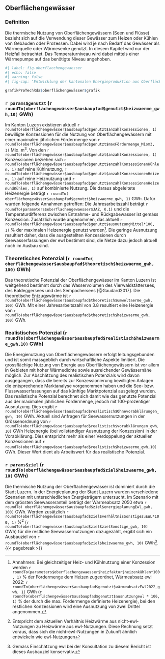 ## Oberflächengewässer


### Definition
Die thermische Nutzung von Oberflächengewässern (Seen und Flüsse) bezieht sich auf die Verwendung dieser Gewässer zum Heizen oder Kühlen von Gebäuden oder Prozessen. Dabei wird je nach Bedarf das Gewässer als Wärmequelle oder Wärmesenke genutzt. In diesem Kapitel wird nur der Heizfall betrachtet. Das Temperaturniveau wird dabei mittels einer Wärmepumpe auf das benötigte Niveau angehoben. 


```r
#| label: fig-oberflaechengewaesser
#| echo: false
#| warning: false
#| fig-cap: 'Entwicklung der kantonalen Energieproduktion aus Oberflächengewässern in Kombination mit einer Wärmepumpe und das entsprechende realistische Potenzial (blau). Zum Vergleich sind die skalierten Werte aus den Energieperspektiven 2050+ (EP2050+) in grau gezeigt.'

grafikProTechRda$oberflächengewässer$grafik
```


### `r params$genutzt` (`r roundTo(oberflächengewässer$ausbaupfad$genutzt$heizwaerme_gwh,10)` GWh)
Im Kanton Luzern existieren aktuell `r roundTo(oberflächengewässer$ausbaupfad$genutzt$anzahlKonzessionen, 1)`
 bewilligte Konzessionen für die Nutzung von Oberflächengewässern mit einer maximalen jährlichen Fördermenge von `r roundTo(oberflächengewässer$ausbaupfad$genutzt$maxFördermenge_Miom3, 1)`
Mio. m^3^. Von den `r roundTo(oberflächengewässer$ausbaupfad$genutzt$anzahlKonzessionen, 1)`
Konzessionen beziehen sich `r roundTo(oberflächengewässer$ausbaupfad$genutzt$anzahlKonzessionenKühlen, 1)`
auf reine Kühlnutzung, `r roundTo(oberflächengewässer$ausbaupfad$genutzt$anzahlKonzessionenHeizen, 1)`
auf reine Heiznutzung und `r roundTo(oberflächengewässer$ausbaupfad$genutzt$anzahlKonzessionenHeizenundKühlen, 1)`
auf kombinierte Nutzung. Die daraus abgeleitete Heizenergie beträgt `r roundTo(  oberflächengewässer$ausbaupfad$genutzt$heizwaerme_gwh, 1)`
GWh. Dafür wurden folgende Annahmen getroffen:  Die Jahresarbeitszahl beträgt `r roundTo(parameters$oberflachengewaesser$JAZ, 0.1)` und die Temperaturdifferenz zwischen Entnahme- und Rückgabewasser ist gemäss Konzession. Zusätzlich wurde angenommen, das aktuell `r roundTo(oberflächengewässer$ausbaupfad$genutzt$ausnutzungMittel*100, 1)` % der maximalen Heizenergie genutzt werden[^annahmenOberflächengewässer]. Die geringe Ausnutzung resultiert daher, dass die ausgestellten Konzessionen durch Seewasserfassungen der ewl bestimmt sind, die Netze dazu jedoch aktuell noch im Ausbau sind. 


[^annahmenOberflächengewässer]: Annahmen: Bei gleichzeitiger Heiz- und Kühlnutzung einer Konzession werden `r roundTo(parameters$oberflachengewaesser$heizfaktor$heizenkühlen*100, 1)`
 % der Fördermenge dem Heizen zugeordnet, Wärmeabsatz ewl 2022: `r roundTo(oberflächengewässer$ausbaupfad$genutzt$wärmeabsatzEwl2022_gwh, 1)`
  GWh (`r roundTo(oberflächengewässer$ausbaupfad$genutzt$ausnutzungewl * 100, 1)`
 % der durch die max. Fördermenge definierte Heizenergie), bei den restlichen Konzessionen wird eine Ausnutzung von zwei Drittel <!--# parameters$oberflachengewaesser$ausnutzung$sonst --> angenommen. 
   
### Theoretisches Potenzial (`r roundTo( oberflächengewässer$ausbaupfad$theoretisch$heizwaerme_gwh, 100)` GWh)
Das theoretische Potenzial der Oberflächengewässer im Kanton Luzern ist weitgehend bestimmt durch das Wasservolumen des Vierwaldstättersees, des Baldeggersees und des Sempachersees [@Gaudard2017]. Die theoretische Entzugswärme ist `r roundTo(oberflächengewässer$ausbaupfad$theoretisch$umweltaerme_gwh, 100)`
 GWh. Mit einer Jahresarbeitszahl von 3.8 resultiert eine Heizenergie von `r roundTo(oberflächengewässer$ausbaupfad$theoretisch$heizwaerme_gwh, 100)` GWh.


### Realistisches Potenzial (`r roundTo(oberflächengewässer$ausbaupfad$realistisch$heizwaerme_gwh,10)` GWh)
Die Energienutzung von Oberflächengewässern erfolgt leitungsgebunden und ist somit massgeblich durch wirtschaftliche Aspekte limitiert. Die grossflächige Nutzung von Energie aus Oberflächengewässern ist vor allem in Gebieten mit hoher Wärmedichte sowie ausreichender Gewässernähe möglich. Zur Abschätzung des realistischen Potenzials wird davon ausgegangen, dass die bereits zur Konzessionierung bewilligten Anlagen die entsprechende Marktanalyse vorgenommen haben und die See- bzw. Flusswasserfassungen auf das künftige Marktpotenzial ausgelegt wurden. Das realistische Potenzial berechnet sich damit wie das genutzte Potenzial aus der maximalen jährlichen Fördermenge, jedoch mit 100-prozentiger Ausnutzung. Dies ergibt `r roundTo(oberflächengewässer$ausbaupfad$realistisch$Ohnevorabklärungen_gwh, 10)`
 GWh. Aktuell sind Anfragen für Seewassernutzungen in der Grössenordnung von `r roundTo(oberflächengewässer$ausbaupfad$realistisch$vorabklärungen_gwh, 10)`
 GWh Heizenergie (bei vollständiger Ausnutzung der Konzession) in der Vorabklärung. Dies entspricht mehr als einer Verdoppelung der aktuellen Konzessionen auf `r roundTo(oberflächengewässer$ausbaupfad$realistisch$heizwaerme_gwh,10)` GWh. Dieser Wert dient als Arbeitswert für das realistische Potenzial.

### `r params$ziel` (`r roundTo(oberflächengewässer$ausbaupfad$ziel$heizwaerme_gwh, 10)` GWh)
Die thermische Nutzung der Oberflächengewässer ist dominiert durch die Stadt Luzern. In der Energieplanung der Stadt Luzern wurden verschiedene Szenarien mit unterschiedlichen Energieträgern untersucht. Im Szenario mit dem grössten Seewasseranteil beträgt der Wärmeabsatz 2050 etwa `r roundTo( oberflächengewässer$ausbaupfad$ziel$energieplanungEwl_gwh, 100)`
 GWh. Werden zusätzlich `r roundTo(oberflächengewässer$ausbaupfad$ziel$verhältnisSonstigezuEWL*100, 1)`
  %[^anteilSonstUeberEwl] (`r roundTo(oberflächengewässer$ausbaupfad$ziel$zielSonstige_gwh, 10)`
   GWh) für die restliche Seewassernutzungen dazugezählt, ergibt sich ein Ausbauziel von `r roundTo(oberflächengewässer$ausbaupfad$ziel$heizwaerme_gwh, 10)` GWh[^einschätzungMarcoStephan].
{{< pagebreak >}}

[^anteilSonstUeberEwl]: Entspricht dem aktuellen Verhältnis Heizwärme aus nicht-ewl-Nutzungen zu Heizwärme aus ewl-Nutzungen. Diese Rechnung setzt voraus, dass sich die nicht-ewl-Nutzungen in Zukunft ähnlich entwickeln wie ewl-Nutzungen

[^einschätzungMarcoStephan]: Gemäss Einschätzung ewl bei der Konsultation zu diesem Bericht ist dieses Ausbauziel konservativ.

